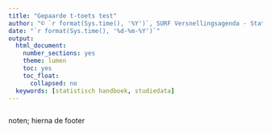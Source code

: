 ```yaml
---
title: "Gepaarde t-toets test"
author: "© `r format(Sys.time(), '%Y')`, SURF Versnellingsagenda - Statistisch Handboek Hoger Onderwijs"
date: "`r format(Sys.time(), '%d-%m-%Y')`"
output:
  html_document: 
    number_sections: yes
    theme: lumen
    toc: yes
    toc_float:
      collapsed: no
  keywords: [statistisch handboek, studiedata]
---
```

<!-- ## CLOSEDBLOK: Header.R -->
```r
```
<!-- ## /CLOSEDBLOK: Header.R -->

<style>
`r htmltools::includeHTML(paste0(here::here(),"/01. Includes/css/Stylesheet_SHHO.css"))`
</style>


noten; hierna de footer

<!-- ## CLOSEDBLOK: Footer.R -->
```r
```

<!-- ## /CLOSEDBLOK: Footer.R -->